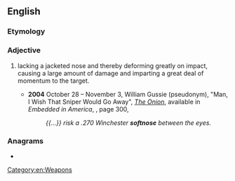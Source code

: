 ==English==

===Etymology===
{{compound|en|soft|nose}}

===Adjective===
{{en-adj|-}}

# {{lb|en|of a bullet}} lacking a jacketed nose and thereby deforming greatly on impact, causing a large amount of damage and imparting a great deal of momentum to the target.
#* '''2004''' October 28 – November 3, William Gussie (pseudonym), "Man, I Wish That Sniper Would Go Away", ''[[w:The Onion|The Onion]]'', available in ''Embedded in America'', {{ISBN|1400054567}}, page 300,
#*: ''{{...}} risk a .270 Winchester '''softnose''' between the eyes.''

===Anagrams===
* {{anagrams|en|eftsoons|festoons}}

[[Category:en:Weapons]]